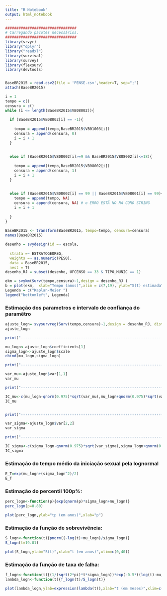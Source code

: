 ---
title: "R Notebook"
output: html_notebook
---

 

```{r}
################################
# Carregando pacotes necessários.
################################
library(srvyr)
library("dplyr")
library("readxl")
library(survival)
library(survey)
library(flexsurv)
library(devtools)


BaseBR2015 = read.csv2(file = 'PENSE.csv',header=T, sep=";")
attach(BaseBR2015)

i = 1 
tempo = c()
censura = c()
while (i <= length(BaseBR2015$VB08002)){
  
  if (BaseBR2015$VB08002[i] == -1){
    
    tempo = append(tempo,BaseBR2015$VB01003[i])
    censura = append(censura, 0)
    i = i + 1
  }  
  
  
  else if (BaseBR2015$VB08002[i]>=9 && BaseBR2015$VB08002[i]<=18){
    
    tempo = append(tempo,BaseBR2015$VB08002[i])
    censura = append(censura, 1)
    i = i + 1
  }
    
  
  else if (BaseBR2015$VB08002[i] == 99 || BaseBR2015$VB08001[i] == 99){
    tempo = append(tempo, NA)
    censura = append(censura, NA) # o ERRO ESTÃ NO NA COMO STRING
    i = i + 1
    
  }
}
  
BaseBR2015 <- transform(BaseBR2015, tempo=tempo, censura=censura)
names(BaseBR2015)

desenho = svydesign(id =~ escola,
                    
  strata =~ ESTRATOGEOREG,
  weights =~ as.numeric(PESO),
  data = BaseBR2015,
  nest = T)
desenho_RJ = subset(desenho, UFCENSO == 33 & TIPO_MUNIC == 1) 
```


```{r}
ekm = svykm(Surv(tempo,censura)~1,design = desenho_RJ )
b = plot(ekm,  xlab="Tempo (anos)",xlim = c(7,19), ylab="S(t) estimada")
Legenda = c("Kaplan-Meier ")
legend("bottomleft", Legenda)
```

### Estimação dos parametros e intervalo de confiança do paramêtro
```{r}
ajuste_logn= svysurvreg(Surv(tempo,censura)~1,design = desenho_RJ, dist='lognorm')
ajuste_logn

print("------------------------------------------------------------------------")

mu_logn<-ajuste_logn$coefficients[1]
sigma_logn<-ajuste_logn$scale
cbind(mu_logn,sigma_logn)

print("------------------------------------------------------------------------")

var_mu<-ajuste_logn$var[1,1]
var_mu

print("------------------------------------------------------------------------")

IC_mu<-c(mu_logn-qnorm(0.975)*sqrt(var_mu),mu_logn+qnorm(0.975)*sqrt(var_mu))
IC_mu


print("------------------------------------------------------------------------")

var_sigma<-ajuste_logn$var[2,2]
var_sigma

print("------------------------------------------------------------------------")

IC_sigma<-c(sigma_logn-qnorm(0.975)*sqrt(var_sigma),sigma_logn+qnorm(0.975)*sqrt(var_sigma))
IC_sigma

```
### Estimação do tempo médio da iniciação sexual pela lognormal
```{r}
E_T=exp(mu_logn+(sigma_logn^2)/2)
E_T

```

### Estimação do percentil 100p%:
```{r}
perc_logn<-function(p){exp(qnorm(p)*sigma_logn+mu_logn)}
perc_logn(p=0.80)

plot(perc_logn,ylab="tp (em anos)",xlab="p")
```

### Estimação da função de sobrevivência:

```{r}
S_logn<-function(t){pnorm((-log(t)+mu_logn)/sigma_logn)}
S_logn(t=19.01)

plot(S_logn,ylab="S(t)",xlab="t (em anos)",xlim=c(0,40))
```

### Estimação da função de taxa de falha:
```{r}
f_logn<-function(t){(1/(sqrt(2*pi)*t*sigma_logn))*exp(-0.5*((log(t)-mu_logn)/sigma_logn)^2)}
lambda_logn<-function(t){f_logn(t)/S_logn(t)}

plot(lambda_logn,ylab=expression(lambda(t)),xlab="t (em meses)",xlim=c(0,45))'
```


```{r}
```

```{r}
```
